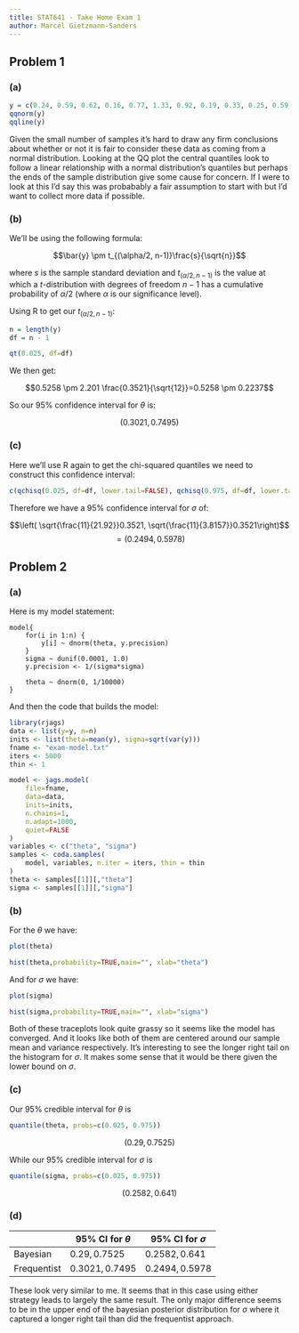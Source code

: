 ```yaml
---
title: STAT641 - Take Home Exam 1
author: Marcel Gietzmann-Sanders
---
```


## Problem 1

### (a)

```r
y = c(0.24, 0.59, 0.62, 0.16, 0.77, 1.33, 0.92, 0.19, 0.33, 0.25, 0.59, 0.32)
qqnorm(y)
qqline(y)
```

Given the small number of samples it's hard to draw any firm conclusions about whether
or not it is fair to consider these data as coming from a normal distribution. Looking
at the QQ plot the central quantiles look to follow a linear relationship with a normal 
distribution's quantiles but perhaps the ends of the sample distribution give some cause for concern.
If I were to look at this I'd say this was probabably a fair assumption to start with but 
I'd want to collect more data if possible. 

\newpage

### (b) 

We'll be using the following formula:

$$\bar{y} \pm t_{(\alpha/2, n-1)}\frac{s}{\sqrt{n}}$$

where $s$ is the sample standard deviation and $t_{(\alpha/2, n-1)}$ is the value 
at which a $t$-distribution with degrees of freedom $n-1$ has a cumulative probability 
of $\alpha /2$ (where $\alpha$ is our significance level). 

Using R to get our $t_{(\alpha/2, n-1)}$:

```r
n = length(y)
df = n - 1

qt(0.025, df=df)
```

We then get:

$$0.5258 \pm 2.201 \frac{0.3521}{\sqrt{12}}=0.5258 \pm 0.2237$$

So our 95% confidence interval for $\theta$ is:

$$\left( 0.3021, 0.7495 \right)$$

### (c) 

Here we'll use R again to get the chi-squared quantiles we need to construct this 
confidence interval:

```r
c(qchisq(0.025, df=df, lower.tail=FALSE), qchisq(0.975, df=df, lower.tail=FALSE))
```

Therefore we have a 95% confidence interval for $\sigma$ of:

$$\left( \sqrt{\frac{11}{21.92}}0.3521,  \sqrt{\frac{11}{3.8157}}0.3521\right)$$
$$=\left( 0.2494, 0.5978\right)$$

\newpage

## Problem 2

### (a)

Here is my model statement:

```
model{
    for(i in 1:n) {
        y[i] ~ dnorm(theta, y.precision)
    }
    sigma ~ dunif(0.0001, 1.0)
    y.precision <- 1/(sigma*sigma)

    theta ~ dnorm(0, 1/10000)
}
```

And then the code that builds the model:

```r
library(rjags)
data <- list(y=y, n=n)
inits <- list(theta=mean(y), sigma=sqrt(var(y)))
fname <- "exam-model.txt"
iters <- 5000
thin <- 1

model <- jags.model(
    file=fname, 
    data=data,
    inits=inits,
    n.chains=1,
    n.adapt=1000,
    quiet=FALSE
)
variables <- c("theta", "sigma")
samples <- coda.samples(
    model, variables, n.iter = iters, thin = thin
)
theta <- samples[[1]][,"theta"]
sigma <- samples[[1]][,"sigma"]
```

### (b) 

For the $\theta$ we have:

```r
plot(theta)
```
\newpage
```r
hist(theta,probability=TRUE,main="", xlab="theta")
```

\newpage 
And for $\sigma$ we have:

```r
plot(sigma)
```
\newpage
```r
hist(sigma,probability=TRUE,main="", xlab="sigma")
```

Both of these traceplots look quite grassy so it seems like the model has converged. 
And it looks like both of them are centered around our sample mean and variance respectively. 
It's interesting to see the longer right tail on the histogram for $\sigma$. It makes 
some sense that it would be there given the lower bound on $\sigma$. 

\newpage
### (c) 

Our 95% credible interval for $\theta$ is

```r
quantile(theta, probs=c(0.025, 0.975))
```

$$\left( 0.29, 0.7525 \right)$$

While our 95% credible interval for $\sigma$ is

```r
quantile(sigma, probs=c(0.025, 0.975))
```

$$\left( 0.2582, 0.641 \right)$$

### (d)

| | 95% CI for $\theta$ | 95% CI for $\sigma$ |
| --- | --- | --- | 
| Bayesian | $0.29, 0.7525$ | $0.2582, 0.641$ |
| Frequentist | $0.3021, 0.7495$ | $0.2494, 0.5978$ |

These look very similar to me. It seems that in this case using either 
strategy leads to largely the same result. The only major difference seems 
to be in the upper end of the bayesian posterior distribution for $\sigma$ 
where it captured a longer right tail than did the frequentist approach. 


